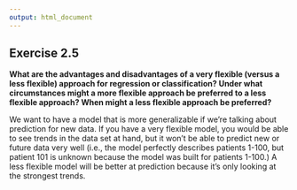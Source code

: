 ```yaml
---
output: html_document
---
```


## Exercise 2.5

__What are the advantages and disadvantages of a very flexible (versus a less flexible) approach for regression or classification? Under what circumstances might a more flexible approach be preferred to a less flexible approach? When might a less flexible approach be preferred?__

We want to have a model that is more generalizable if we're talking about prediction for new data.  If you have a very flexible model, you would be able to see trends in the data set at hand, but it won't be able to predict new or future data very well (i.e., the model perfectly describes patients 1-100, but patient 101 is unknown because the model was built for patients 1-100.)  A less flexible model will be better at prediction because it's only looking at the strongest trends.
